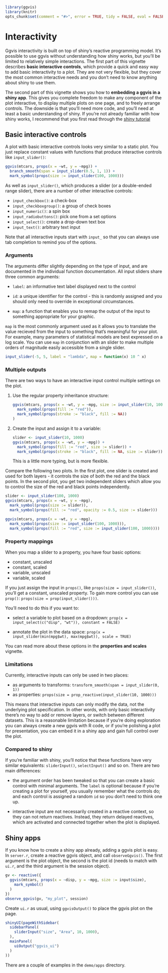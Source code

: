 <!--
%\VignetteEngine{knitr}
%\VignetteIndexEntry{Interactivity}
-->

```r
library(ggvis)
library(knitr)
opts_chunk$set(comment = "#>", error = TRUE, tidy = FALSE, eval = FALSE)
```

# Interactivity

Ggvis interactivity is built on top of shiny's reactive programming 
model. It's possible to use ggvis without understanding how shiny works,
but you'll be limited to relatively simple interactions. The first part of
this vignette describes __basic interactive controls__, which provide a quick 
and easy way to add basic interactivity to a plot. They are not very flexible, 
but they cover the most common interactive needs and you don't need to know 
anything about shiny to use them.

The second part of this vignette shows you how to __embedding a ggvis in a shiny
app__.  This gives you complete freedom to make any component of the plot 
interactive, to display multiple plots on one page, and to freely arrange 
controls. The downside is that you'll need more code, and you'll need at
least a basic understanding of shiny. If you're not already familiar with
how shiny works, I recommend that you first read through the 
[shiny tutorial](http://rstudio.github.io/shiny/tutorial/)

## Basic interactive controls

A plot with basic interactive controls looks very similar to a static plot.
You just replace constant values with functions that produce interactive 
controls like `input_slider()`:

```r
ggvis(mtcars, props(x = ~wt, y = ~mpg)) +
  branch_smooth(span = input_slider(0.5, 1, 1)) + 
  mark_symbol(props(size := input_slider(100, 1000)))
```

As well as `input_slider()`, which produces a slider (or a double-ended range 
slider), there are a number of other interactive controls:

* `input_checkbox()`: a check-box
* `input_checkboxgroup()`: a group of check boxes
* `input_numeric()`: a spin box
* `input_radiobuttons()`: pick one from a set options
* `input_select()`: create a drop-down text box
* `input_text()`: arbitrary text input

Note that all interactive inputs start with `input_` so that you can always use 
tab completion to remind you of the options.

### Arguments

The arguments differ slightly depending on the type of input, and are documented
in the individual function documentation. All input sliders share three common 
arguments:

* `label`: an informative text label displayed next to the control

* `id`: a unique identifier for the control - this is randomly assigned and 
   you should only need to override in exceptional circumstances.

* `map`: a function that enables you to remap the output of the input to 
  something appropriate for your graphic.

`map` is the most commonly argument used as it allows you to translate the value
recieved from the input to something that's meaningful for your plot. For 
example, many parameters of statistical models are best expressed on a log 
scale. You can use `map` in conjunction with an slider to make multiple orders
of magnitude easily accessible from a single slider.

```r
input_slider(-5, 5, label = "lambda", map = function(x) 10 ^ x)
```

### Multiple outputs

There are two ways to have an interactive input control multiple settings on
the plot.  

1.  Use the regular property inheritance structure:

    ```r
    ggvis(mtcars, props(x = ~wt, y = ~mpg, size := input_slider(10, 1000)),
      mark_symbol(props(fill := "red")),
      mark_symbol(props(stroke := "black", fill := NA))
    )
    ```

2. Create the input and assign it to a variable:

    ```r
    slider <- input_slider(10, 1000)
    ggvis(mtcars, props(x = ~wt, y = ~mpg)) + 
      mark_symbol(props(fill := "red", size := slider)) + 
      mark_symbol(props(stroke := "black", fill := NA, size := slider))
    ```  
    
    This is a little more typing, but is more flexible.
  
Compare the following two plots. In the first plot, one slider is created and 
used for both layers - it controls the size of both the red and the black 
points. In the second plot, you get two independent sliders which allow you to
control the size of the red and black points independently.

```r
slider <- input_slider(100, 1000)
ggvis(mtcars, props(x = ~wt, y = ~mpg), 
  mark_symbol(props(size := slider)),
  mark_symbol(props(fill := "red", opacity := 0.5, size := slider)))

ggvis(mtcars, props(x = ~wt, y = ~mpg), 
  mark_symbol(props(size := input_slider(100, 1000))),
  mark_symbol(props(fill := "red", size := input_slider(100, 1000))))
```

### Property mappings

When you map a slider to a property, you have four basic options:

* constant, unscaled
* constant, scaled
* variable, unscaled
* variable, scaled

If you just assign the input in `props()`, like `props(size = input_slider())`, 
you'll get a constant, unscaled property. To gain more control you can use 
`prop()`: `props(size = prop(input_slider()))`.

You'll need to do this if you want to:

* select a variable to plot based on a dropdown: 
  `prop(x = input_select(c("disp", "wt")), constant = FALSE)`
  
* annotate the plot in the data space:
  `prop(x = input_slider(min(mpg$wt), max(mpg$wt)), scale = TRUE)`

You can read more about these options in the __properties and scales__ vignette.

### Limitations

Currently, interactive inputs can only be used in two places:

* as arguments to transforms: `transform_smooth(span = input_slider(0, 1))`
* as properties: `props(size = prop_reactive(input_slider(10, 1000)))`

This means that interactive inputs can only modify the data, not the underlying 
plot specification. In other words, with only basic interactivity there's no 
way to add or remove layers, or switch between different datasets. This is a 
reasonable limitation because if you're doing exploration you can always create 
a new ggvis with R code, or if you're polishing a plot for presentation, you 
can embed it in a shiny app and gain full control over the plot.

### Compared to shiny

If you're familiar with shiny, you'll notice that these functions have very
similar equivalents: `sliderInput()`, `selectInput()` and so on.  There are two
main differences:

* the argument order has been tweaked so that you can create a basic control 
  with minimal arguments. The `label` is optional because if you're creating a 
  plot for yourself, you usually remember what the controls do; and each control
  is assigned a random `id` so you don't need to think one up.

* interactive input are not necessarily created in a reactive context, so they
  can not return reactives. Instead, they return delayed reactives, which are
  activated and connected together when the plot is displayed.

## Shiny apps

If you know how to create a shiny app already, adding a ggvis plot is easy. In
`server.r`, create a reactive ggvis object, and call `observeGgvis()`. The 
first argument is the plot object, the second is the plot id (needs to match
with `ui.r`, and the third argument is the session object).

```r
gv <- reactive({
  ggvis(mtcars, props(x = ~disp, y = ~mpg, size := input$size),
    mark_symbol()
  )
})
observe_ggvis(gv, "my_plot", session)
```

Create `ui.r` as usual, using `ggvisOutput()` to place the ggvis plot on the 
page.

```r
shinyUI(pageWithSidebar(
  sidebarPanel(
    sliderInput("size", "Area", 10, 1000),
  ),
  mainPanel(
    uiOutput("ggvis_ui")
  )
))
```

There are a couple of examples in the `demo/apps` directory.
